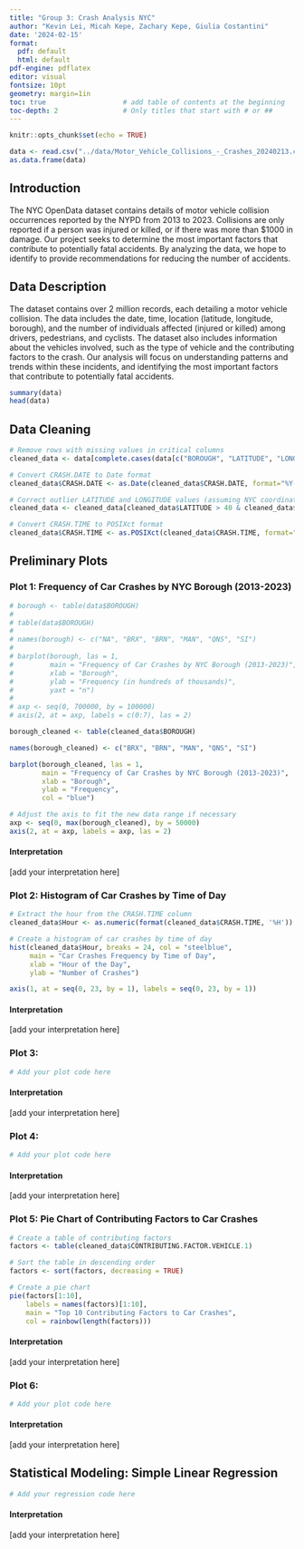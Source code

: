 ```yaml
---
title: "Group 3: Crash Analysis NYC"
author: "Kevin Lei, Micah Kepe, Zachary Kepe, Giulia Costantini"
date: '2024-02-15'
format:
  pdf: default
  html: default
pdf-engine: pdflatex
editor: visual
fontsize: 10pt
geometry: margin=1in
toc: true                   # add table of contents at the beginning
toc-depth: 2                # Only titles that start with # or ##
---
```


```r
knitr::opts_chunk$set(echo = TRUE)
```

```r
data <- read.csv("../data/Motor_Vehicle_Collisions_-_Crashes_20240213.csv")
as.data.frame(data)
```

## Introduction

The NYC OpenData dataset contains details of motor vehicle collision occurrences reported by the NYPD from 2013 to 2023. Collisions are only reported if a person was injured or killed, or if there was more than \$1000 in damage. Our project seeks to determine the most important factors that contribute to potentially fatal accidents. By analyzing the data, we hope to identify to provide recommendations for reducing the number of accidents.

## Data Description

The dataset contains over 2 million records, each detailing a motor vehicle collision. The data includes the date, time, location (latitude, longitude, borough), and the number of individuals affected (injured or killed) among drivers, pedestrians, and cyclists. The dataset also includes information about the vehicles involved, such as the type of vehicle and the contributing factors to the crash. Our analysis will focus on understanding patterns and trends within these incidents, and identifying the most important factors that contribute to potentially fatal accidents.

```r
summary(data)
head(data)
```

## Data Cleaning
```r

# Remove rows with missing values in critical columns
cleaned_data <- data[complete.cases(data[c("BOROUGH", "LATITUDE", "LONGITUDE", "CRASH.DATE", "CRASH.TIME")]), ]

# Convert CRASH.DATE to Date format
cleaned_data$CRASH.DATE <- as.Date(cleaned_data$CRASH.DATE, format="%Y-%m-%d")

# Correct outlier LATITUDE and LONGITUDE values (assuming NYC coordinates)
cleaned_data <- cleaned_data[cleaned_data$LATITUDE > 40 & cleaned_data$LATITUDE < 41 & cleaned_data$LONGITUDE < -73 & cleaned_data$LONGITUDE > -75, ]

# Convert CRASH.TIME to POSIXct format
cleaned_data$CRASH.TIME <- as.POSIXct(cleaned_data$CRASH.TIME, format="%H:%M")

```

## Preliminary Plots

### Plot 1: Frequency of Car Crashes by NYC Borough (2013-2023)

```r
# borough <- table(data$BOROUGH)
# 
# table(data$BOROUGH)
# 
# names(borough) <- c("NA", "BRX", "BRN", "MAN", "QNS", "SI")
# 
# barplot(borough, las = 1,
#         main = "Frequency of Car Crashes by NYC Borough (2013-2023)",
#         xlab = "Borough",
#         ylab = "Frequency (in hundreds of thousands)",
#         yaxt = "n")
# 
# axp <- seq(0, 700000, by = 100000)
# axis(2, at = axp, labels = c(0:7), las = 2)

borough_cleaned <- table(cleaned_data$BOROUGH)

names(borough_cleaned) <- c("BRX", "BRN", "MAN", "QNS", "SI")

barplot(borough_cleaned, las = 1,
        main = "Frequency of Car Crashes by NYC Borough (2013-2023)",
        xlab = "Borough",
        ylab = "Frequency",
        col = "blue")

# Adjust the axis to fit the new data range if necessary
axp <- seq(0, max(borough_cleaned), by = 50000)
axis(2, at = axp, labels = axp, las = 2)

```

#### Interpretation

\[add your interpretation here\]

### Plot 2: Histogram of Car Crashes by Time of Day

```r

# Extract the hour from the CRASH.TIME column
cleaned_data$Hour <- as.numeric(format(cleaned_data$CRASH.TIME, '%H'))

# Create a histogram of car crashes by time of day
hist(cleaned_data$Hour, breaks = 24, col = "steelblue",
     main = "Car Crashes Frequency by Time of Day",
     xlab = "Hour of the Day",
     ylab = "Number of Crashes")

axis(1, at = seq(0, 23, by = 1), labels = seq(0, 23, by = 1))

```

#### Interpretation

\[add your interpretation here\]

### Plot 3:

```r
# Add your plot code here
```

#### Interpretation

\[add your interpretation here\]

### Plot 4:

```r
# Add your plot code here
```

#### Interpretation

\[add your interpretation here\]

### Plot 5: Pie Chart of Contributing Factors to Car Crashes

```r

# Create a table of contributing factors
factors <- table(cleaned_data$CONTRIBUTING.FACTOR.VEHICLE.1)

# Sort the table in descending order
factors <- sort(factors, decreasing = TRUE)

# Create a pie chart
pie(factors[1:10], 
    labels = names(factors)[1:10],
    main = "Top 10 Contributing Factors to Car Crashes",
    col = rainbow(length(factors)))

```

#### Interpretation

\[add your interpretation here\]

### Plot 6:

```r
# Add your plot code here
```

#### Interpretation

\[add your interpretation here\]

## Statistical Modeling: Simple Linear Regression

```r
# Add your regression code here

```

#### Interpretation

\[add your interpretation here\]
